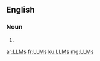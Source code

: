 ==English==

===Noun===
{{head|en}}

# {{plural of|LLM}}

[[ar:LLMs]]
[[fr:LLMs]]
[[ku:LLMs]]
[[mg:LLMs]]